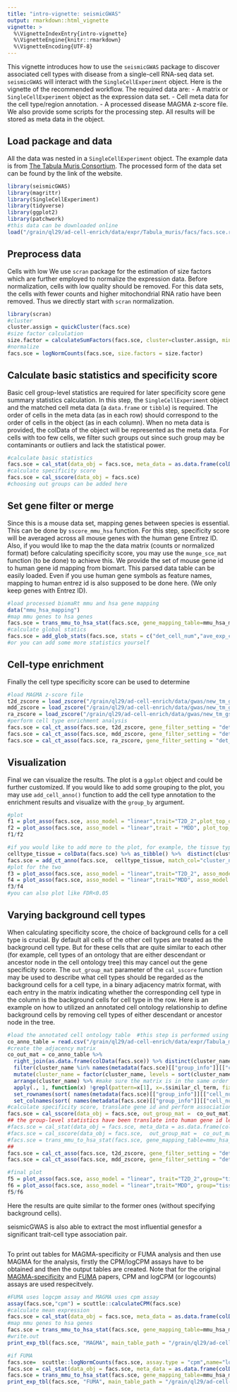 ```yaml
---
title: "intro-vignette: seismicGWAS"
output: rmarkdown::html_vignette
vignette: >
  %\VignetteIndexEntry{intro-vignette}
  %\VignetteEngine{knitr::rmarkdown}
  %\VignetteEncoding{UTF-8}
---
```

This vignette introduces how to use the `seismicGWAS` package to discover associated cell types with disease from a single-cell RNA-seq data set. `seismicGWAS` will interact with the `SingleCellExperiment` object. Here is the vignette of the recommended workflow. The required data are:
- A matrix or `SingleCellExperiment` object as the expression data set.
- Cell meta data for the cell type/region annotation.
- A processed disease MAGMA z-score file. We also provide some scripts for the processing step.
All results will be stored as meta data in the object.

## Load package and data
All the data was nested in a `SingleCellExperiment` object. The example data is from [The Tabula Muris Consortium](https://www.nature.com/articles/s41586-018-0590-4). The processed form of the data set can be found by the link of the website. 
```r
library(seismicGWAS)
library(magrittr)
library(SingleCellExperiment)
library(tidyverse)
library(ggplot2)
library(patchwork)
#this data can be downloaded online
load("/grain/ql29/ad-cell-enrich/data/expr/Tabula_muris/facs/facs.sce.rda")
```

## Preprocess data
Cells with low We use `scran` package for the estimation of size factors which are further employed to normalize the expression data. Before normalization, cells with low quality should be removed. For this data sets, the cells with fewer counts and higher mitochondrial RNA ratio have been removed. Thus we directly start with `scran` normalization.
```r
library(scran)
#cluster
cluster.assign = quickCluster(facs.sce) 
#size factor calculation
size.factor = calculateSumFactors(facs.sce, cluster=cluster.assign, min.mean = 0.1)
#normalize
facs.sce = logNormCounts(facs.sce, size.factors = size.factor)
```

## Calculate basic statistics and specificity score
Basic cell group-level statistics are required for later specificity score gene summary statistics calculation. In this step, the `SingleCellExperiment` object and the matched cell meta data (a `data.frame` or `tibble`) is required. The order of cells in the meta data (as in each row) should correspond to the order of cells in the object (as in each column). When no meta data is provided, the colData of the object will be represented as the meta data. For cells with too few cells, we filter such groups out since such group may be contaminants or outliers and lack the statistical power.
```r
#calculate basic statistics 
facs.sce = cal_stat(data_obj = facs.sce, meta_data = as.data.frame(colData(facs.sce)), group = "cluster_name")
#calculate specificity score
facs.sce = cal_sscore(data_obj = facs.sce) 
#choosing out groups can be added here 
```

## Set gene filter or merge 
Since this is a mouse data set, mapping genes between species is essential. This can be done by `sscore_mmu_hsa` function. For this step, specificity score will be averaged across all mouse genes with the human gene Entrez ID. Also, if you would like to map the the data matrix (counts or normalized format) before calculating specificity score, you may use the `munge_sce_mat` function (to be done) to achieve this. We provide the set of mouse gene id to human gene id mapping from biomart. This parsed data table can be easily loaded. Even if you use human gene symbols as feature names, mapping to human entrez id is also supposed to be done here. (We only keep genes with Entrez ID). 
```r
#load processed biomaRt mmu and hsa gene mapping
data("mmu_hsa_mapping")  
#map mmu genes to hsa genes
facs.sce = trans_mmu_to_hsa_stat(facs.sce, gene_mapping_table=mmu_hsa_mapping, from="mmu_symbol", to="hsa_entrez")
#calculate global statics
facs.sce = add_glob_stats(facs.sce, stats = c("det_cell_num","ave_exp_ct","max_exp_ct") ) 
#or you can add some more statistics yourself
```

## Cell-type enrichment
Finally the cell type specificity score can be used to determine
```r
#load MAGMA z-score file
t2d_zscore = load_zscore("/grain/ql29/ad-cell-enrich/data/gwas/new_tm_gs/zscore/T2D_2.genes.out")
mdd_zscore = load_zscore("/grain/ql29/ad-cell-enrich/data/gwas/new_tm_gs/zscore/MDD.genes.out")
ra_zscore = load_zscore("/grain/ql29/ad-cell-enrich/data/gwas/new_tm_gs/zscore/RA.genes.out")
#perform cell type enrichment analysis 
facs.sce = cal_ct_asso(facs.sce, t2d_zscore, gene_filter_setting = "det_cell_num>=10& ave_exp_ct > 0.1& max_exp_ct>0.1")
facs.sce = cal_ct_asso(facs.sce, mdd_zscore, gene_filter_setting = "det_cell_num>=10& ave_exp_ct > 0.1& max_exp_ct>0.1")
facs.sce = cal_ct_asso(facs.sce, ra_zscore, gene_filter_setting = "det_cell_num>=10& ave_exp_ct > 0.1& max_exp_ct>0.1")
```

## Visualization
Final we can visualize the results. The plot is a `ggplot` object and could be further customized. 
If you would like to add some grouping to the plot, you may use `add_cell_anno()` function to add the cell type annotation to the enrichment results and visualize with the `group_by` argument. 
```r
#plot
f1 = plot_asso(facs.sce, asso_model = "linear",trait="T2D_2",plot_top_option = "rank<=15") + ggtitle("Associated cell types with T2D") + theme(axis.text.x=element_text(size=5)) 
f2 = plot_asso(facs.sce, asso_model = "linear",trait = "MDD", plot_top_option = "rank<=15") + ggtitle("Associated cell types with MDD") + theme(axis.text.x=element_text(size=5))
f1/f2
```


```r
#if you would like to add more to the plot, for example, the tissue type
celltype_tissue = colData(facs.sce) %>% as_tibble() %>%  distinct(cluster_name, tissue) #annotation
facs.sce = add_ct_anno(facs.sce,  celltype_tissue, match_col="cluster_name")
#plot for the two
f3 = plot_asso(facs.sce, asso_model = "linear",trait="T2D_2", asso_model = "linear" ,group="tissue", plot_top_option = "rank<=15") + ggsci::scale_fill_npg() + ggtitle("Associated cell types with T2D") + theme(axis.text.x=element_text(size=5)) 
f4 = plot_asso(facs.sce, asso_model = "linear",trait="MDD", asso_model = "linear",group="tissue", plot_top_option = "rank<=15") + ggsci::scale_fill_npg() + ggtitle("Associated cell types with MDD") + theme(axis.text.x=element_text(size=5)) 
f3/f4
#you can also plot like FDR<0.05
```


## Varying background cell types
When calculating specificity score, the choice of background cells for a cell type is crucial. By default all cells of the other cell types are treated as the background cell type. But for these cells that are quite similar to each other (for example, cell types of an ontology that are either descendant or ancestor node in the cell ontology tree) this may cancel out the gene specificity score. The `out_group_mat` parameter of the `cal_sscore` function may be used to describe what cell types should be regarded as the background cells for a cell type, in a binary adjacency matrix format,  with each entry in the matrix indicating whether the corresponding cell type in the column is the background cells for cell type in the row. Here is an example on how to utilized an annotated cell ontology relationship to define background cells by removing cell types of either descendant or ancestor node in the tree.
```r
#load the annotated cell ontology table  #this step is performed using external python session since obonet is only supported in python
co_anno_table = read.csv("/grain/ql29/ad-cell-enrich/data/expr/Tabula_muris/cell_ontology_annotated_new_all.csv") %>% as_tibble()
#create the adjacency matrix
co_out_mat = co_anno_table %>%
  right_join(as.data.frame(colData(facs.sce)) %>% distinct(cluster_name, cell_ontology_id), by=c("cl_term" = "cell_ontology_id")) %>% #join annotation
  filter(cluster_name %in% names(metadata(facs.sce)[["group_info"]][["cell_num"]])) %>%  #filter cell types that exist in the final results
  mutate(cluster_name = factor(cluster_name, levels = sort(cluster_name))) %>% 
  arrange(cluster_name) %>% #make sure the matrix is in the same order of the sorted cluster names
  apply(., 1, function(x) !grepl(pattern=x[1], x=.$similar_cl_term, fixed=T) & x[1]!=.$cl_term )  %>%
  set_rownames(sort( names(metadata(facs.sce)[["group_info"]][["cell_num"]]))) %>%
  set_colnames(sort( names(metadata(facs.sce)[["group_info"]][["cell_num"]])))
#calculate specificity score, translate gene id and perform association analysis
facs.sce = cal_sscore(data_obj = facs.sce, out_group_mat =  co_out_mat) 
## the group-level statistics have been translate into human gene id level you could also re-compute the statistics, specificity score and then map to human gene id
#facs.sce = cal_stat(data_obj = facs.sce, meta_data = as.data.frame(colData(facs.sce)), group = "cluster_name")
#facs.sce = cal_sscore(data_obj = facs.sce,  out_group_mat =  co_out_mat)
#facs.sce = trans_mmu_to_hsa_stat(facs.sce, gene_mapping_table=mmu_hsa_mapping, from="mmu_symbol", to="hsa_entrez")
##
facs.sce = cal_ct_asso(facs.sce, t2d_zscore, gene_filter_setting = "det_cell_num>=10& ave_exp_ct > 0.1& max_exp_ct>0.1")
facs.sce = cal_ct_asso(facs.sce, mdd_zscore, gene_filter_setting = "det_cell_num>=10& ave_exp_ct > 0.1& max_exp_ct>0.1")

#final plot
f5 = plot_asso(facs.sce, asso_model = "linear", trait="T2D_2",group="tissue", plot_top_option = "rank<=15") + ggsci::scale_fill_npg() + ggtitle("Associated cell types with T2D") + theme(axis.text.x=element_text(size=5)) 
f6 = plot_asso(facs.sce, asso_model = "linear",trait="MDD", group="tissue", plot_top_option = "rank<=15") + ggsci::scale_fill_npg() + ggtitle("Associated cell types with MDD") + theme(axis.text.x=element_text(size=5)) 
f5/f6
```
Here the results are quite similar to the former ones (without specifying background cells).

seismicGWAS is also able to extract the most influential genesfor a significant trait-cell type association pair.
```r

```

To print out tables for MAGMA-specificity or FUMA analysis and then use MAGMA for the analysis, firstly the CPM/logCPM assays have to be obtained and then the output tables are created. Note that for the original [MAGMA-specificity](https://www.nature.com/articles/s41588-020-0610-9) and [FUMA](https://www.nature.com/articles/s41467-017-01261-5) papers, CPM and logCPM (or logcounts) assays are used respecitvely.
```r
#FUMA uses logcpm assay and MAGMA uses cpm assay
assay(facs.sce,"cpm") = scuttle::calculateCPM(facs.sce)
#calculate mean expression
facs.sce = cal_stat(data_obj = facs.sce, meta_data = as.data.frame(colData(facs.sce)), group = "cluster_name",assay_name = "cpm", mean_only = TRUE)
#map mmu genes to hsa genes
facs.sce = trans_mmu_to_hsa_stat(facs.sce, gene_mapping_table=mmu_hsa_mapping, from="mmu_symbol", to="hsa_entrez")
#write.out
print_exp_tbl(facs.sce, "MAGMA", main_table_path = "/grain/ql29/ad-cell-enrich/data/test.magma.txt",aux_table_path = "/grain/ql29/ad-cell-enrich/data/aux.magma.txt")

#if FUMA
facs.sce=  scuttle::logNormCounts(facs.sce, assay.type = "cpm",name="logcpm")
facs.sce = cal_stat(data_obj = facs.sce, meta_data = as.data.frame(colData(facs.sce)), group = "cluster_name",assay_name = "logcpm")
facs.sce = trans_mmu_to_hsa_stat(facs.sce, gene_mapping_table=mmu_hsa_mapping, from="mmu_symbol", to="hsa_entrez")
print_exp_tbl(facs.sce, "FUMA", main_table_path = "/grain/ql29/ad-cell-enrich/data/test.fuma.txt",aux_table_path = "/grain/ql29/ad-cell-enrich/data/aux.fuma.txt")
```


